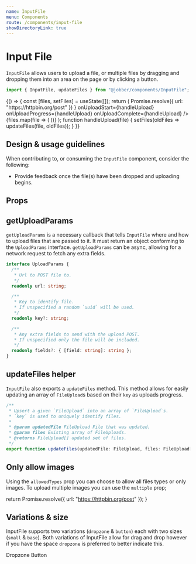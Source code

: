 ```yaml
---
name: InputFile
menu: Components
route: /components/input-file
showDirectoryLink: true
---
```



# Input File

<ComponentStatus stage="rc" responsive="yes" accessible="yes" />

`InputFile` allows users to upload a file, or multiple files by dragging and
dropping them into an area on the page or by clicking a button.

```ts
import { InputFile, updateFiles } from "@jobber/components/InputFile";
```

<Playground>
  {() => {
    const [files, setFiles] = useState([]);
    return (
      <Content>
        <InputFile
          allowMultiple={true}
          getUploadParams={() =>
            Promise.resolve({ url: "https://httpbin.org/post" })
          }
          onUploadStart={handleUpload}
          onUploadProgress={handleUpload}
          onUploadComplete={handleUpload}
        />
        {files.map(file => (
          <FormatFile file={file} />
        ))}
      </Content>
    );
    function handleUpload(file) {
      setFiles(oldFiles => updateFiles(file, oldFiles));
    }
  }}
</Playground>

## Design & usage guidelines

When contributing to, or consuming the `InputFile` component, consider the
following:

- Provide feedback once the file(s) have been dropped and uploading begins.

## Props

<Props of={InputFile} />

## getUploadParams

`getUploadParams` is a necessary callback that tells `InputFile` where and how
to upload files that are passed to it. It must return an object conforming to
the `UploadParams` interface. `getUploadParams` can be async, allowing for a
network request to fetch any extra fields.

```ts
interface UploadParams {
  /**
   * Url to POST file to.
   */
  readonly url: string;

  /**
   * Key to identify file.
   * If unspecified a random `uuid` will be used.
   */
  readonly key?: string;

  /**
   * Any extra fields to send with the upload POST.
   * If unspecified only the file will be included.
   */
  readonly fields?: { [field: string]: string };
}
```

## updateFiles helper

`InputFile` also exports a `updateFiles` method. This method allows for easily
updating an array of `FileUpload`s based on their `key` as uploads progress.

```ts
/**
 * Upsert a given `FileUpload` into an array of `FileUpload`s.
 * `key` is used to uniquely identify files.
 *
 * @param updatedFile FileUpload File that was updated.
 * @param files Existing array of FileUploads.
 * @returns FileUpload[] updated set of files.
 */
export function updateFiles(updatedFile: FileUpload, files: FileUpload[]);
```

## Only allow images

Using the `allowedTypes` prop you can choose to allow all files types or only
images. To upload multiple images you can use the `multiple` prop;

  return Promise.resolve({ url: "https://httpbin.org/post" });
}

<Playground>
  <Content>
    <InputFile allowedTypes="images" getUploadParams={fetchUploadParams} />
    <InputFile
      allowedTypes="images"
      allowMultiple={true}
      getUploadParams={fetchUploadParams}
    />
  </Content>
</Playground>

## Variations & size

InputFile supports two variations (`dropzone` & `button`) each with two sizes
(`small` & `base`). Both variations of InputFile allow for drag and drop however
if you have the space `dropzone` is preferred to better indicate this.

<Playground>
  <Content>
    <Heading level={2}>Dropzone</Heading>
    <InputFile getUploadParams={fetchUploadParams} />
    <InputFile size="small" getUploadParams={fetchUploadParams} />
    <Heading level={2}>Button</Heading>
    <InputFile variation="button" getUploadParams={fetchUploadParams} />
    <InputFile
      variation="button"
      size="small"
      getUploadParams={fetchUploadParams}
    />
  </Content>
</Playground>
